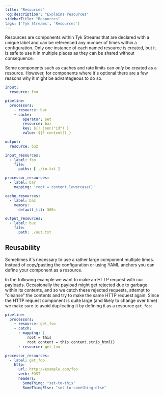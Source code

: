 ```yaml
---
title: "Resources"
'og:description': "Explains resources"
sidebarTitle: "Resources"
tags: ['Tyk Streams', 'Resources']
---
```


Resources are components within Tyk Streams that are declared with a unique label and can be referenced any number of times within a configuration. Only one instance of each named resource is created, but it is safe to use it in multiple places as they can be shared without consequence.

Some components such as caches and rate limits can *only* be created as a resource. However, for components where it's optional there are a few reasons why it might be advantageous to do so.

```yaml
input:
  resource: foo

pipeline:
  processors:
    - resource: bar
    - cache:
        operator: set
        resource: baz
        key: ${! json("id") }
        value: ${! content() }

output:
  resource: buz

input_resources:
  - label: foo
    file:
      paths: [ ./in.txt ]

processor_resources:
  - label: bar
    mapping: 'root = content.lowercase()'

cache_resources:
  - label: baz
    memory:
      default_ttl: 300s

output_resources:
  - label: buz
    file:
      path: ./out.txt
```

## Reusability

Sometimes it's necessary to use a rather large component multiple times. Instead of copy/pasting the configuration or using YAML anchors you can define your component as a resource.

In the following example we want to make an HTTP request with our payloads. Occasionally the payload might get rejected due to garbage within its contents, and so we catch these rejected requests, attempt to "cleanse" the contents and try to make the same HTTP request again. Since the HTTP request component is quite large (and likely to change over time) we make sure to avoid duplicating it by defining it as a resource `get_foo`:

```yaml
pipeline:
  processors:
    - resource: get_foo
    - catch:
      - mapping: |
          root = this
          root.content = this.content.strip_html()
      - resource: get_foo

processor_resources:
  - label: get_foo
    http:
      url: http://example.com/foo
      verb: POST
      headers:
        SomeThing: "set-to-this"
        SomeThingElse: "set-to-something-else"
```
